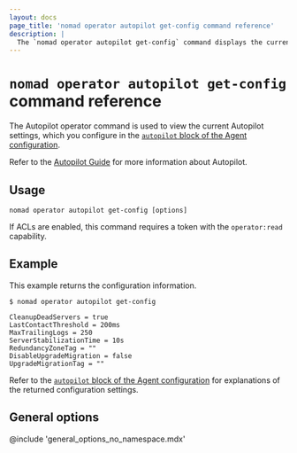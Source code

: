 ```yaml
---
layout: docs
page_title: 'nomad operator autopilot get-config command reference'
description: |
  The `nomad operator autopilot get-config` command displays the current Autopilot configuration.
---
```


# `nomad operator autopilot get-config` command reference

The Autopilot operator command is used to view the current Autopilot
settings, which you configure in the [`autopilot` block of the Agent configuration][autopilot-config].

Refer to the [Autopilot Guide][autopilot-guide] for more information about
Autopilot.

## Usage

```plaintext
nomad operator autopilot get-config [options]
```

If ACLs are enabled, this command requires a token with the `operator:read`
capability.

## Example

This example returns the configuration information.

```shell-session
$ nomad operator autopilot get-config

CleanupDeadServers = true
LastContactThreshold = 200ms
MaxTrailingLogs = 250
ServerStabilizationTime = 10s
RedundancyZoneTag = ""
DisableUpgradeMigration = false
UpgradeMigrationTag = ""
```

Refer to the [`autopilot` block of the Agent
configuration][autopilot-config] for explanations of the
returned configuration settings.

## General options

@include 'general_options_no_namespace.mdx'

[autopilot-guide]: /nomad/docs/manage/autopilot
[autopilot-config]: /nomad/docs/configuration/autopilot
